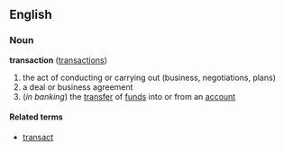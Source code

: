 ==English==
===Noun===
'''transaction''' ([[transactions]])

# the act of conducting or carrying out (business, negotiations, plans)
# a deal or business agreement
# (''in banking'') the [[transfer]] of [[fund]]s into or from an [[account]]

====Related terms====
*[[transact]]